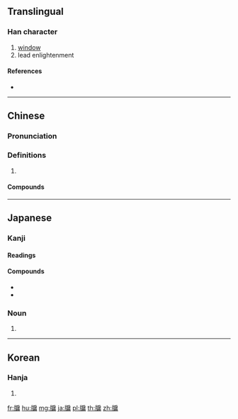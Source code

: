 ==Translingual==

===Han character===
{{Han char|rn=91|rad=片|as=11|sn=15|four=20027|canj=LLHSB,LLISB,LNHSB,LNISB|ids=⿰片⿸户甫}}

# [[window]]
# lead enlightenment

====References====
* {{Han ref|kx=0694.180|dkj=19890|dj=1107.240|hdz=32020.090|uh=7256|ud=29270|bh=BCF8|bd=48376}}

----

==Chinese==
{{zh-forms}}

===Pronunciation===
{{zh-pron
|m=yǒu
|c=jau5
|mc=y
|oc=y
|cat=
}}

===Definitions===
{{zh-hanzi}}

# {{rfdef|zh}}

====Compounds====
{{zh-der|牖民|牖里|戶牖|桑樞甕牖|牖中窺日|甕牖繩樞|甕牖桑樞|甕牖|窗牖|茅椽蓬牖|蓬戶甕牖|窺牖小兒|老死牖下}}

----

==Japanese==

===Kanji===
{{ja-kanji|rs=片11}}

====Readings====
{{ja-readings|goon=[[ゆ]] (yu)|kanon=[[ゆう]] (yū)|kun=[[まど]] (mado)}}

====Compounds====
* {{ja-r|窓牖|そうゆう|[[window]]}}
* {{ja-r|牖戸|ゆうこ}}

{{ja-kanjitab|まど|yomi=k}}

===Noun===
{{ja-noun|まど}}

# {{alternative spelling of|lang=ja|窓}}

----

==Korean==

===Hanja===
{{ko-hanja|hangeul=유|eumhun=|rv=yu|mr=yu|y=yu}}

# {{defn|lang=ko|sort=片11}}

[[fr:牖]]
[[hu:牖]]
[[mg:牖]]
[[ja:牖]]
[[pl:牖]]
[[th:牖]]
[[zh:牖]]